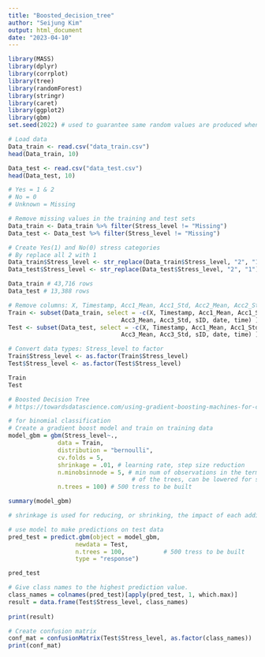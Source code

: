 ```yaml
---
title: "Boosted_decision_tree"
author: "Seijung Kim"
output: html_document
date: "2023-04-10"
---
```



```r
library(MASS) 
library(dplyr)
library(corrplot)
library(tree)
library(randomForest)
library(stringr)
library(caret)
library(ggplot2)
library(gbm)
set.seed(2022) # used to guarantee same random values are produced when rerunning code
```

```r
# Load data
Data_train <- read.csv("data_train.csv")
head(Data_train, 10)

Data_test <- read.csv("data_test.csv")
head(Data_test, 10)
```

```r
# Yes = 1 & 2
# No = 0
# Unknown = Missing

# Remove missing values in the training and test sets
Data_train <- Data_train %>% filter(Stress_level != "Missing")
Data_test <- Data_test %>% filter(Stress_level != "Missing")

# Create Yes(1) and No(0) stress categories
# By replace all 2 with 1
Data_train$Stress_level <- str_replace(Data_train$Stress_level, "2", "1")
Data_test$Stress_level <- str_replace(Data_test$Stress_level, "2", "1")

Data_train # 43,716 rows
Data_test # 13,388 rows
```

```r
# Remove columns: X, Timestamp, Acc1_Mean, Acc1_Std, Acc2_Mean, Acc2_Std, Acc3_Mean, Acc3_Std, sID, date, time
Train <- subset(Data_train, select = -c(X, Timestamp, Acc1_Mean, Acc1_Std, Acc2_Mean, Acc2_Std,
                                Acc3_Mean, Acc3_Std, sID, date, time) )
Test <- subset(Data_test, select = -c(X, Timestamp, Acc1_Mean, Acc1_Std, Acc2_Mean, Acc2_Std,
                                Acc3_Mean, Acc3_Std, sID, date, time) )

# Convert data types: Stress_level to factor
Train$Stress_level <- as.factor(Train$Stress_level)
Test$Stress_level <- as.factor(Test$Stress_level)

Train
Test

```

```r
# Boosted Decision Tree
# https://towardsdatascience.com/using-gradient-boosting-machines-for-classification-in-r-b22b2f8ec1f1

# for binomial classification
# Create a gradient boost model and train on training data
model_gbm = gbm(Stress_level~.,
              data = Train,
              distribution = "bernoulli",
              cv.folds = 5,
              shrinkage = .01, # learning rate, step size reduction
              n.minobsinnode = 5, # min num of observations in the terminal nodes
                                   # of the trees, can be lowered for small sample
              n.trees = 100) # 500 tress to be built

summary(model_gbm)

# shrinkage is used for reducing, or shrinking, the impact of each additional fitted base-learner (tree). It reduces the size of incremental steps and thus penalizes the importance of each consecutive iteration
```

```r
# use model to make predictions on test data
pred_test = predict.gbm(object = model_gbm,
                   newdata = Test,
                   n.trees = 100,           # 500 tress to be built
                   type = "response")

pred_test

# Give class names to the highest prediction value.
class_names = colnames(pred_test)[apply(pred_test, 1, which.max)]
result = data.frame(Test$Stress_level, class_names)
 
print(result)

# Create confusion matrix
conf_mat = confusionMatrix(Test$Stress_level, as.factor(class_names))
print(conf_mat)

```